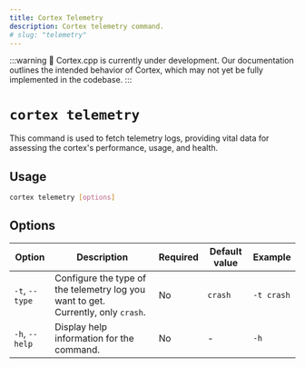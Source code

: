 ```yaml
---
title: Cortex Telemetry
description: Cortex telemetry command.
# slug: "telemetry"
---
```


:::warning
🚧 Cortex.cpp is currently under development. Our documentation outlines the intended behavior of Cortex, which may not yet be fully implemented in the codebase.
:::

# `cortex telemetry`

This command is used to fetch telemetry logs, providing vital data for assessing the cortex's performance, usage, and health.



## Usage

```bash
cortex telemetry [options]
```

## Options

| Option               | Description                                          | Required | Default value | Example              |
|----------------------|------------------------------------------------------|----------|---------------|----------------------|
| `-t`, `--type`         | Configure the type of the telemetry log you want to get. Currently, only `crash`. | No       | `crash`        | `-t crash`       |
| `-h`, `--help`         | Display help information for the command.            | No       | -             | `-h`             |
